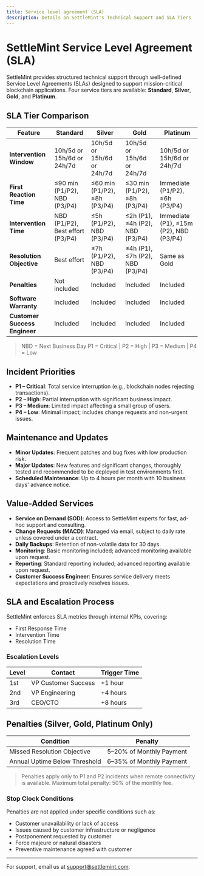 ```yaml
---
title: Service level agreement (SLA)
description: Details on SettleMint's Technical Support and SLA Tiers
---
```



# SettleMint Service Level Agreement (SLA)

SettleMint provides structured technical support through well-defined Service
Level Agreements (SLAs) designed to support mission-critical blockchain
applications. Four service tiers are available: **Standard**, **Silver**,
**Gold**, and **Platinum**.

## SLA Tier Comparison

| Feature                       | Standard                         | Silver                       | Gold                            | Platinum                               |
| ----------------------------- | -------------------------------- | ---------------------------- | ------------------------------- | -------------------------------------- |
| **Intervention Window**       | 10h/5d or 15h/6d or 24h/7d       | 10h/5d or 15h/6d or 24h/7d   | 10h/5d or 15h/6d or 24h/7d      | 10h/5d or 15h/6d or 24h/7d             |
| **First Reaction Time**       | ≤90 min (P1/P2), NBD (P3/P4)     | ≤60 min (P1/P2), ≤8h (P3/P4) | ≤30 min (P1/P2), ≤8h (P3/P4)    | Immediate (P1/P2), ≤6h (P3/P4)         |
| **Intervention Time**         | NBD (P1/P2), Best effort (P3/P4) | ≤5h (P1/P2), NBD (P3/P4)     | ≤2h (P1), ≤4h (P2), NBD (P3/P4) | Immediate (P1), ≤15m (P2), NBD (P3/P4) |
| **Resolution Objective**      | Best effort                      | ≤7h (P1/P2), NBD (P3/P4)     | ≤4h (P1), ≤7h (P2), NBD (P3/P4) | Same as Gold                           |
| **Penalties**                 | Not included                     | Included                     | Included                        | Included                               |
| **Software Warranty**         | Included                         | Included                     | Included                        | Included                               |
| **Customer Success Engineer** | Included                         | Included                     | Included                        | Included                               |

> NBD = Next Business Day P1 = Critical | P2 = High | P3 = Medium | P4 = Low

## Incident Priorities

- **P1 – Critical**: Total service interruption (e.g., blockchain nodes
  rejecting transactions).
- **P2 – High**: Partial interruption with significant business impact.
- **P3 – Medium**: Limited impact affecting a small group of users.
- **P4 – Low**: Minimal impact; includes change requests and non-urgent issues.

## Maintenance and Updates

- **Minor Updates**: Frequent patches and bug fixes with low production risk.
- **Major Updates**: New features and significant changes, thoroughly tested and
  recommended to be deployed in test environments first.
- **Scheduled Maintenance**: Up to 4 hours per month with 10 business days'
  advance notice.

## Value-Added Services

- **Service on Demand (SOD)**: Access to SettleMint experts for fast, ad-hoc
  support and consulting.
- **Change Requests (MACD)**: Managed via email, subject to daily rate unless
  covered under a contract.
- **Daily Backups**: Retention of non-volatile data for 30 days.
- **Monitoring**: Basic monitoring included; advanced monitoring available upon
  request.
- **Reporting**: Standard reporting included; advanced reporting available upon
  request.
- **Customer Success Engineer**: Ensures service delivery meets expectations and
  proactively resolves issues.

## SLA and Escalation Process

SettleMint enforces SLA metrics through internal KPIs, covering:

- First Response Time
- Intervention Time
- Resolution Time

### Escalation Levels

| Level | Contact             | Trigger Time |
| ----- | ------------------- | ------------ |
| 1st   | VP Customer Success | +1 hour      |
| 2nd   | VP Engineering      | +4 hours     |
| 3rd   | CEO/CTO             | +8 hours     |

## Penalties (Silver, Gold, Platinum Only)

| Condition                     | Penalty                  |
| ----------------------------- | ------------------------ |
| Missed Resolution Objective   | 5–20% of Monthly Payment |
| Annual Uptime Below Threshold | 6–35% of Monthly Payment |

> Penalties apply only to P1 and P2 incidents when remote connectivity is
> available. Maximum total penalty: 50% of the monthly fee.

### Stop Clock Conditions

Penalties are not applied under specific conditions such as:

- Customer unavailability or lack of access
- Issues caused by customer infrastructure or negligence
- Postponement requested by customer
- Force majeure or natural disasters
- Preventive maintenance agreed with customer

---

<Callout variant="info">

For support, email us at
[support@settlemint.com](mailto:support@settlemint.com).

</Callout>
